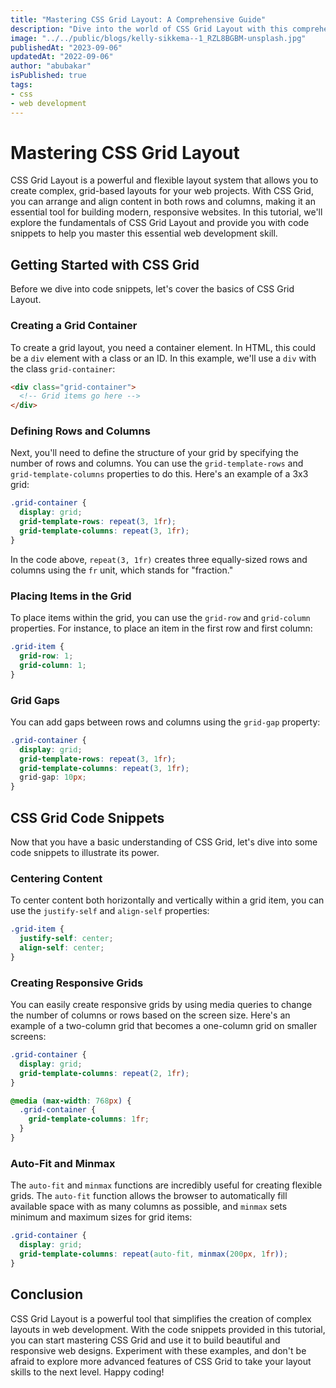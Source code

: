```yaml
---
title: "Mastering CSS Grid Layout: A Comprehensive Guide"
description: "Dive into the world of CSS Grid Layout with this comprehensive guide. Learn how to create responsive and dynamic layouts using CSS Grid, and explore various examples and best practices for building modern web interfaces."
image: "../../public/blogs/kelly-sikkema--1_RZL8BGBM-unsplash.jpg"
publishedAt: "2023-09-06"
updatedAt: "2022-09-06"
author: "abubakar"
isPublished: true
tags:
- css
- web development
---
```


# Mastering CSS Grid Layout

CSS Grid Layout is a powerful and flexible layout system that allows you to create complex, grid-based layouts for your web projects. With CSS Grid, you can arrange and align content in both rows and columns, making it an essential tool for building modern, responsive websites. In this tutorial, we'll explore the fundamentals of CSS Grid Layout and provide you with code snippets to help you master this essential web development skill.

## Getting Started with CSS Grid

Before we dive into code snippets, let's cover the basics of CSS Grid Layout.

### Creating a Grid Container

To create a grid layout, you need a container element. In HTML, this could be a `div` element with a class or an ID. In this example, we'll use a `div` with the class `grid-container`:

```html
<div class="grid-container">
  <!-- Grid items go here -->
</div>
```

### Defining Rows and Columns

Next, you'll need to define the structure of your grid by specifying the number of rows and columns. You can use the `grid-template-rows` and `grid-template-columns` properties to do this. Here's an example of a 3x3 grid:

```css
.grid-container {
  display: grid;
  grid-template-rows: repeat(3, 1fr);
  grid-template-columns: repeat(3, 1fr);
}
```

In the code above, `repeat(3, 1fr)` creates three equally-sized rows and columns using the `fr` unit, which stands for "fraction."

### Placing Items in the Grid

To place items within the grid, you can use the `grid-row` and `grid-column` properties. For instance, to place an item in the first row and first column:

```css
.grid-item {
  grid-row: 1;
  grid-column: 1;
}
```

### Grid Gaps

You can add gaps between rows and columns using the `grid-gap` property:

```css
.grid-container {
  display: grid;
  grid-template-rows: repeat(3, 1fr);
  grid-template-columns: repeat(3, 1fr);
  grid-gap: 10px;
}
```

## CSS Grid Code Snippets

Now that you have a basic understanding of CSS Grid, let's dive into some code snippets to illustrate its power.

### Centering Content

To center content both horizontally and vertically within a grid item, you can use the `justify-self` and `align-self` properties:

```css
.grid-item {
  justify-self: center;
  align-self: center;
}
```

### Creating Responsive Grids

You can easily create responsive grids by using media queries to change the number of columns or rows based on the screen size. Here's an example of a two-column grid that becomes a one-column grid on smaller screens:

```css
.grid-container {
  display: grid;
  grid-template-columns: repeat(2, 1fr);
}

@media (max-width: 768px) {
  .grid-container {
    grid-template-columns: 1fr;
  }
}
```

### Auto-Fit and Minmax

The `auto-fit` and `minmax` functions are incredibly useful for creating flexible grids. The `auto-fit` function allows the browser to automatically fill available space with as many columns as possible, and `minmax` sets minimum and maximum sizes for grid items:

```css
.grid-container {
  display: grid;
  grid-template-columns: repeat(auto-fit, minmax(200px, 1fr));
}
```

## Conclusion

CSS Grid Layout is a powerful tool that simplifies the creation of complex layouts in web development. With the code snippets provided in this tutorial, you can start mastering CSS Grid and use it to build beautiful and responsive web designs. Experiment with these examples, and don't be afraid to explore more advanced features of CSS Grid to take your layout skills to the next level. Happy coding!